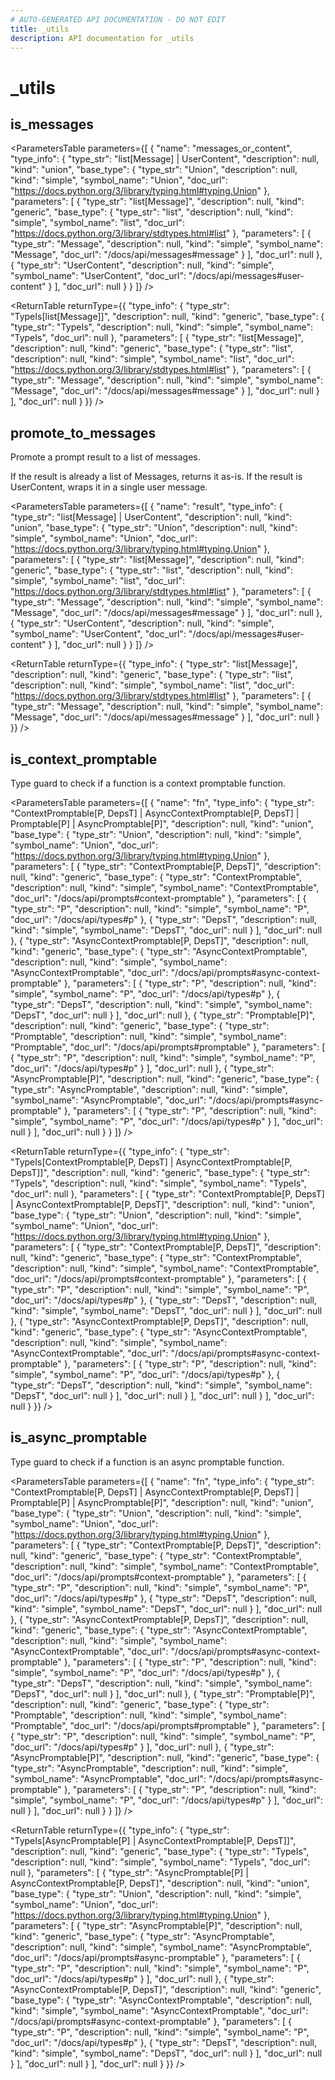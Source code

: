 ```yaml
---
# AUTO-GENERATED API DOCUMENTATION - DO NOT EDIT
title: _utils
description: API documentation for _utils
---
```


# _utils

## <ApiType type="Function" slug="is_messages" symbolName="is_messages" /> is_messages

<ParametersTable
  parameters={[
  {
    "name": "messages_or_content",
    "type_info": {
      "type_str": "list[Message] | UserContent",
      "description": null,
      "kind": "union",
      "base_type": {
        "type_str": "Union",
        "description": null,
        "kind": "simple",
        "symbol_name": "Union",
        "doc_url": "https://docs.python.org/3/library/typing.html#typing.Union"
      },
      "parameters": [
        {
          "type_str": "list[Message]",
          "description": null,
          "kind": "generic",
          "base_type": {
            "type_str": "list",
            "description": null,
            "kind": "simple",
            "symbol_name": "list",
            "doc_url": "https://docs.python.org/3/library/stdtypes.html#list"
          },
          "parameters": [
            {
              "type_str": "Message",
              "description": null,
              "kind": "simple",
              "symbol_name": "Message",
              "doc_url": "/docs/api/messages#message"
            }
          ],
          "doc_url": null
        },
        {
          "type_str": "UserContent",
          "description": null,
          "kind": "simple",
          "symbol_name": "UserContent",
          "doc_url": "/docs/api/messages#user-content"
        }
      ],
      "doc_url": null
    }
  }
]}
/>

<ReturnTable
  returnType={{
  "type_info": {
    "type_str": "TypeIs[list[Message]]",
    "description": null,
    "kind": "generic",
    "base_type": {
      "type_str": "TypeIs",
      "description": null,
      "kind": "simple",
      "symbol_name": "TypeIs",
      "doc_url": null
    },
    "parameters": [
      {
        "type_str": "list[Message]",
        "description": null,
        "kind": "generic",
        "base_type": {
          "type_str": "list",
          "description": null,
          "kind": "simple",
          "symbol_name": "list",
          "doc_url": "https://docs.python.org/3/library/stdtypes.html#list"
        },
        "parameters": [
          {
            "type_str": "Message",
            "description": null,
            "kind": "simple",
            "symbol_name": "Message",
            "doc_url": "/docs/api/messages#message"
          }
        ],
        "doc_url": null
      }
    ],
    "doc_url": null
  }
}}
/>


## <ApiType type="Function" slug="promote_to_messages" symbolName="promote_to_messages" /> promote_to_messages

Promote a prompt result to a list of messages.

If the result is already a list of Messages, returns it as-is.
If the result is UserContent, wraps it in a single user message.

<ParametersTable
  parameters={[
  {
    "name": "result",
    "type_info": {
      "type_str": "list[Message] | UserContent",
      "description": null,
      "kind": "union",
      "base_type": {
        "type_str": "Union",
        "description": null,
        "kind": "simple",
        "symbol_name": "Union",
        "doc_url": "https://docs.python.org/3/library/typing.html#typing.Union"
      },
      "parameters": [
        {
          "type_str": "list[Message]",
          "description": null,
          "kind": "generic",
          "base_type": {
            "type_str": "list",
            "description": null,
            "kind": "simple",
            "symbol_name": "list",
            "doc_url": "https://docs.python.org/3/library/stdtypes.html#list"
          },
          "parameters": [
            {
              "type_str": "Message",
              "description": null,
              "kind": "simple",
              "symbol_name": "Message",
              "doc_url": "/docs/api/messages#message"
            }
          ],
          "doc_url": null
        },
        {
          "type_str": "UserContent",
          "description": null,
          "kind": "simple",
          "symbol_name": "UserContent",
          "doc_url": "/docs/api/messages#user-content"
        }
      ],
      "doc_url": null
    }
  }
]}
/>

<ReturnTable
  returnType={{
  "type_info": {
    "type_str": "list[Message]",
    "description": null,
    "kind": "generic",
    "base_type": {
      "type_str": "list",
      "description": null,
      "kind": "simple",
      "symbol_name": "list",
      "doc_url": "https://docs.python.org/3/library/stdtypes.html#list"
    },
    "parameters": [
      {
        "type_str": "Message",
        "description": null,
        "kind": "simple",
        "symbol_name": "Message",
        "doc_url": "/docs/api/messages#message"
      }
    ],
    "doc_url": null
  }
}}
/>


## <ApiType type="Function" slug="is_context_promptable" symbolName="is_context_promptable" /> is_context_promptable

Type guard to check if a function is a context promptable function.

<ParametersTable
  parameters={[
  {
    "name": "fn",
    "type_info": {
      "type_str": "ContextPromptable[P, DepsT] | AsyncContextPromptable[P, DepsT] | Promptable[P] | AsyncPromptable[P]",
      "description": null,
      "kind": "union",
      "base_type": {
        "type_str": "Union",
        "description": null,
        "kind": "simple",
        "symbol_name": "Union",
        "doc_url": "https://docs.python.org/3/library/typing.html#typing.Union"
      },
      "parameters": [
        {
          "type_str": "ContextPromptable[P, DepsT]",
          "description": null,
          "kind": "generic",
          "base_type": {
            "type_str": "ContextPromptable",
            "description": null,
            "kind": "simple",
            "symbol_name": "ContextPromptable",
            "doc_url": "/docs/api/prompts#context-promptable"
          },
          "parameters": [
            {
              "type_str": "P",
              "description": null,
              "kind": "simple",
              "symbol_name": "P",
              "doc_url": "/docs/api/types#p"
            },
            {
              "type_str": "DepsT",
              "description": null,
              "kind": "simple",
              "symbol_name": "DepsT",
              "doc_url": null
            }
          ],
          "doc_url": null
        },
        {
          "type_str": "AsyncContextPromptable[P, DepsT]",
          "description": null,
          "kind": "generic",
          "base_type": {
            "type_str": "AsyncContextPromptable",
            "description": null,
            "kind": "simple",
            "symbol_name": "AsyncContextPromptable",
            "doc_url": "/docs/api/prompts#async-context-promptable"
          },
          "parameters": [
            {
              "type_str": "P",
              "description": null,
              "kind": "simple",
              "symbol_name": "P",
              "doc_url": "/docs/api/types#p"
            },
            {
              "type_str": "DepsT",
              "description": null,
              "kind": "simple",
              "symbol_name": "DepsT",
              "doc_url": null
            }
          ],
          "doc_url": null
        },
        {
          "type_str": "Promptable[P]",
          "description": null,
          "kind": "generic",
          "base_type": {
            "type_str": "Promptable",
            "description": null,
            "kind": "simple",
            "symbol_name": "Promptable",
            "doc_url": "/docs/api/prompts#promptable"
          },
          "parameters": [
            {
              "type_str": "P",
              "description": null,
              "kind": "simple",
              "symbol_name": "P",
              "doc_url": "/docs/api/types#p"
            }
          ],
          "doc_url": null
        },
        {
          "type_str": "AsyncPromptable[P]",
          "description": null,
          "kind": "generic",
          "base_type": {
            "type_str": "AsyncPromptable",
            "description": null,
            "kind": "simple",
            "symbol_name": "AsyncPromptable",
            "doc_url": "/docs/api/prompts#async-promptable"
          },
          "parameters": [
            {
              "type_str": "P",
              "description": null,
              "kind": "simple",
              "symbol_name": "P",
              "doc_url": "/docs/api/types#p"
            }
          ],
          "doc_url": null
        }
      ],
      "doc_url": null
    }
  }
]}
/>

<ReturnTable
  returnType={{
  "type_info": {
    "type_str": "TypeIs[ContextPromptable[P, DepsT] | AsyncContextPromptable[P, DepsT]]",
    "description": null,
    "kind": "generic",
    "base_type": {
      "type_str": "TypeIs",
      "description": null,
      "kind": "simple",
      "symbol_name": "TypeIs",
      "doc_url": null
    },
    "parameters": [
      {
        "type_str": "ContextPromptable[P, DepsT] | AsyncContextPromptable[P, DepsT]",
        "description": null,
        "kind": "union",
        "base_type": {
          "type_str": "Union",
          "description": null,
          "kind": "simple",
          "symbol_name": "Union",
          "doc_url": "https://docs.python.org/3/library/typing.html#typing.Union"
        },
        "parameters": [
          {
            "type_str": "ContextPromptable[P, DepsT]",
            "description": null,
            "kind": "generic",
            "base_type": {
              "type_str": "ContextPromptable",
              "description": null,
              "kind": "simple",
              "symbol_name": "ContextPromptable",
              "doc_url": "/docs/api/prompts#context-promptable"
            },
            "parameters": [
              {
                "type_str": "P",
                "description": null,
                "kind": "simple",
                "symbol_name": "P",
                "doc_url": "/docs/api/types#p"
              },
              {
                "type_str": "DepsT",
                "description": null,
                "kind": "simple",
                "symbol_name": "DepsT",
                "doc_url": null
              }
            ],
            "doc_url": null
          },
          {
            "type_str": "AsyncContextPromptable[P, DepsT]",
            "description": null,
            "kind": "generic",
            "base_type": {
              "type_str": "AsyncContextPromptable",
              "description": null,
              "kind": "simple",
              "symbol_name": "AsyncContextPromptable",
              "doc_url": "/docs/api/prompts#async-context-promptable"
            },
            "parameters": [
              {
                "type_str": "P",
                "description": null,
                "kind": "simple",
                "symbol_name": "P",
                "doc_url": "/docs/api/types#p"
              },
              {
                "type_str": "DepsT",
                "description": null,
                "kind": "simple",
                "symbol_name": "DepsT",
                "doc_url": null
              }
            ],
            "doc_url": null
          }
        ],
        "doc_url": null
      }
    ],
    "doc_url": null
  }
}}
/>


## <ApiType type="Function" slug="is_async_promptable" symbolName="is_async_promptable" /> is_async_promptable

Type guard to check if a function is an async promptable function.

<ParametersTable
  parameters={[
  {
    "name": "fn",
    "type_info": {
      "type_str": "ContextPromptable[P, DepsT] | AsyncContextPromptable[P, DepsT] | Promptable[P] | AsyncPromptable[P]",
      "description": null,
      "kind": "union",
      "base_type": {
        "type_str": "Union",
        "description": null,
        "kind": "simple",
        "symbol_name": "Union",
        "doc_url": "https://docs.python.org/3/library/typing.html#typing.Union"
      },
      "parameters": [
        {
          "type_str": "ContextPromptable[P, DepsT]",
          "description": null,
          "kind": "generic",
          "base_type": {
            "type_str": "ContextPromptable",
            "description": null,
            "kind": "simple",
            "symbol_name": "ContextPromptable",
            "doc_url": "/docs/api/prompts#context-promptable"
          },
          "parameters": [
            {
              "type_str": "P",
              "description": null,
              "kind": "simple",
              "symbol_name": "P",
              "doc_url": "/docs/api/types#p"
            },
            {
              "type_str": "DepsT",
              "description": null,
              "kind": "simple",
              "symbol_name": "DepsT",
              "doc_url": null
            }
          ],
          "doc_url": null
        },
        {
          "type_str": "AsyncContextPromptable[P, DepsT]",
          "description": null,
          "kind": "generic",
          "base_type": {
            "type_str": "AsyncContextPromptable",
            "description": null,
            "kind": "simple",
            "symbol_name": "AsyncContextPromptable",
            "doc_url": "/docs/api/prompts#async-context-promptable"
          },
          "parameters": [
            {
              "type_str": "P",
              "description": null,
              "kind": "simple",
              "symbol_name": "P",
              "doc_url": "/docs/api/types#p"
            },
            {
              "type_str": "DepsT",
              "description": null,
              "kind": "simple",
              "symbol_name": "DepsT",
              "doc_url": null
            }
          ],
          "doc_url": null
        },
        {
          "type_str": "Promptable[P]",
          "description": null,
          "kind": "generic",
          "base_type": {
            "type_str": "Promptable",
            "description": null,
            "kind": "simple",
            "symbol_name": "Promptable",
            "doc_url": "/docs/api/prompts#promptable"
          },
          "parameters": [
            {
              "type_str": "P",
              "description": null,
              "kind": "simple",
              "symbol_name": "P",
              "doc_url": "/docs/api/types#p"
            }
          ],
          "doc_url": null
        },
        {
          "type_str": "AsyncPromptable[P]",
          "description": null,
          "kind": "generic",
          "base_type": {
            "type_str": "AsyncPromptable",
            "description": null,
            "kind": "simple",
            "symbol_name": "AsyncPromptable",
            "doc_url": "/docs/api/prompts#async-promptable"
          },
          "parameters": [
            {
              "type_str": "P",
              "description": null,
              "kind": "simple",
              "symbol_name": "P",
              "doc_url": "/docs/api/types#p"
            }
          ],
          "doc_url": null
        }
      ],
      "doc_url": null
    }
  }
]}
/>

<ReturnTable
  returnType={{
  "type_info": {
    "type_str": "TypeIs[AsyncPromptable[P] | AsyncContextPromptable[P, DepsT]]",
    "description": null,
    "kind": "generic",
    "base_type": {
      "type_str": "TypeIs",
      "description": null,
      "kind": "simple",
      "symbol_name": "TypeIs",
      "doc_url": null
    },
    "parameters": [
      {
        "type_str": "AsyncPromptable[P] | AsyncContextPromptable[P, DepsT]",
        "description": null,
        "kind": "union",
        "base_type": {
          "type_str": "Union",
          "description": null,
          "kind": "simple",
          "symbol_name": "Union",
          "doc_url": "https://docs.python.org/3/library/typing.html#typing.Union"
        },
        "parameters": [
          {
            "type_str": "AsyncPromptable[P]",
            "description": null,
            "kind": "generic",
            "base_type": {
              "type_str": "AsyncPromptable",
              "description": null,
              "kind": "simple",
              "symbol_name": "AsyncPromptable",
              "doc_url": "/docs/api/prompts#async-promptable"
            },
            "parameters": [
              {
                "type_str": "P",
                "description": null,
                "kind": "simple",
                "symbol_name": "P",
                "doc_url": "/docs/api/types#p"
              }
            ],
            "doc_url": null
          },
          {
            "type_str": "AsyncContextPromptable[P, DepsT]",
            "description": null,
            "kind": "generic",
            "base_type": {
              "type_str": "AsyncContextPromptable",
              "description": null,
              "kind": "simple",
              "symbol_name": "AsyncContextPromptable",
              "doc_url": "/docs/api/prompts#async-context-promptable"
            },
            "parameters": [
              {
                "type_str": "P",
                "description": null,
                "kind": "simple",
                "symbol_name": "P",
                "doc_url": "/docs/api/types#p"
              },
              {
                "type_str": "DepsT",
                "description": null,
                "kind": "simple",
                "symbol_name": "DepsT",
                "doc_url": null
              }
            ],
            "doc_url": null
          }
        ],
        "doc_url": null
      }
    ],
    "doc_url": null
  }
}}
/>


